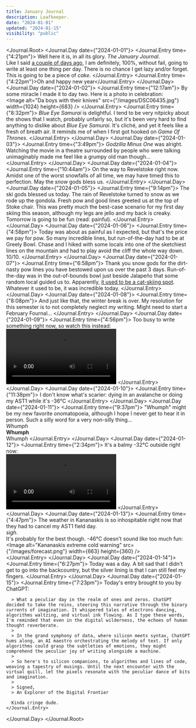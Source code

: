 ```yaml
---
title: January Journal
description: Loafkeeper.
date: "2024-01-01"
updated: "2024-01-15"
visibility: "public"
---
```


<Journal.Root>
  <Journal.Day date={"2024-01-01"}>
    <Journal.Entry time={"4:21pm"}>
      Well here it is, in all its glory. *The January Journal*.  
      Like I said [a couple of days ago](/writing/procrastination), I am definitely, 100%, without fail, going to write at least one thing per day. There is no chance I get lazy and/or forget. This is going to be a piece of <Nook popup="🍰">*cake*</Nook>.
    </Journal.Entry>
    <Journal.Entry time={"4:22pm"}>Oh and happy new year</Journal.Entry>
  </Journal.Day>
  <Journal.Day date={"2024-01-02"}>
    <Journal.Entry time={"12:17am"}>
      By some miracle I made it to day two. Here is a photo in celebration:  
      <Image
        alt="Da boys with their knives"
        src={"/images/DSC06435.jpg"}
        width={1024}
        height={683}
      />
    </Journal.Entry>
    <Journal.Entry time={"8:32pm"}>
      *Blue Eye Samurai* is delightful. I tend to be very nitpicky about the shows that I watch, probably unfairly so, but it's been very hard to find anything to dislike about *Blue Eye Samurai*. It's cliché, and yet it feels like a fresh of breath air. It reminds me of when I first got hooked on *Game Of Thrones*.
    </Journal.Entry>
  </Journal.Day>
  <Journal.Day date={"2024-01-03"}>
    <Journal.Entry time={"3:49pm"}>
      *Godzilla Minus One* was alright. Watching the movie in a theatre surrounded by people who were talking unimaginably made me feel like a grumpy old man though...
    </Journal.Entry>
  </Journal.Day>
  <Journal.Day date={"2024-01-04"}>
    <Journal.Entry time={"10:44am"}>
      On the way to Revelstoke right now. Amidst one of the worst snowfalls of all time, we may have timed this to perfection. May the <Nook popup="☃️">*snow*</Nook> gods bless us.
    </Journal.Entry>
  </Journal.Day>
  <Journal.Day date={"2024-01-05"}>
    <Journal.Entry time={"9:14pm"}>
      The ski gods blessed us today. The rain of Revelstoke turned to snow as we rode up the gondola. Fresh pow and good lines greeted us at the top of Stoke chair. This was pretty much the best-case scenario for my first day skiing this season, although my legs are jello and my back is creaky. Tomorrow is going to be fun (read: painful).
    </Journal.Entry>
  </Journal.Day>
  <Journal.Day date={"2024-01-06"}>
    <Journal.Entry time={"4:58pm"}>
      Today was about as painful as I expected, but that's the price we pay for pow. So many incredible lines, but run-of-the-day had to be at Greely Bowl. Chase and I hiked with some locals into one of the sketchiest lines on the mountain and had to play avoid the cliff the whole way down. 10/10.
    </Journal.Entry>
  </Journal.Day>
  <Journal.Day date={"2024-01-07"}>
    <Journal.Entry time={"6:58pm"}>
      Thank you snow gods for the dirt-nasty pow lines you have bestowed upon us over the past 3 days. Run-of-the-day was in the out-of-bounds bowl just beside Jalapeño that some random local guided us to. Apparently, [it used to be a cat-skiing spot](https://www.elevationoutdoors.com/snowsports/weekend-trip-sweet-sidecountry-revelstoke-kicking-horse/#:~:text=opening%20up%20extra%20hike%2Dto%20terrain%20to%20the%20skier%E2%80%99s%20left%20of%20the%20Jalapeno%20run%2C%20served%20by%20cat%2Dtracks%20that%20bring%20you%20back%20in%2Dbounds%20at%20the%20bottom%20of%20the%20bowl.%20Formerly%20used%20as%20a%20cat%2Dskiing%20area%2C%20the%20sidecountry%20terrain%20features%20a%20gently%2Dsloped%2C%20wide%2Dopen%20bowl%20at%20the%20top%20that%20leads%20into%20a%20tall%20pine%20forest.).  
      Whatever it used to be, it was incredible today.
    </Journal.Entry>
  </Journal.Day>
  <Journal.Day date={"2024-01-08"}>
    <Journal.Entry time={"8:08pm"}>
      And just like that, the winter break is over. My resolution for this semester is to not completely neglect my writing. Might need to start a February Fournal...
    </Journal.Entry>
  </Journal.Day>
  <Journal.Day date={"2024-01-09"}>
    <Journal.Entry time={"4:56pm"}>
      Too busy to write something right now, so watch this instead:  
      <Video height={1920} width={1080}>
        <source src="/videos/revelstoke.mp4" type="video/mp4" />
      </Video>
    </Journal.Entry>
  </Journal.Day>
  <Journal.Day date={"2024-01-10"}>
    <Journal.Entry time={"11:38pm"}>
      I don't know what's scarier: dying in an avalanche or doing my AST1 while it's -36°C
    </Journal.Entry>
  </Journal.Day>
  <Journal.Day date={"2024-01-11"}>
    <Journal.Entry time={"9:37pm"}>
      "Whumph" might be my new favorite onomatopoeia, although I hope I never get to hear it in person. Such a silly word for a very non-silly thing...  
      *Whumph*  
      **Whumph**  
      <span className="block -scale-y-100 mt-1">Whumph</span>
    </Journal.Entry>
  </Journal.Day>
  <Journal.Day date={"2024-01-12"}>
    <Journal.Entry time={"2:34pm"}>
      It's a balmy -32°C outside right now:  
      <Video height={1920} width={1080}>
        <source src="/videos/snow-report.mp4" type="video/mp4" />
      </Video>
    </Journal.Entry>
  </Journal.Day>
  <Journal.Day date={"2024-01-13"}>
    <Journal.Entry time={"4:47pm"}>
      The weather in Kananaskis is so inhospitable right now that they had to cancel my AST1 field day.  
      *sigh*.  
      It's probably for the best though. -46°C doesn't sound like too much fun:
      <Image
        alt="Kananaskis extreme cold warning"
        src={"/images/forecast.png"}
        width={663}
        height={360}
      />  
    </Journal.Entry>
  </Journal.Day>
  <Journal.Day date={"2024-01-14"}>
    <Journal.Entry time={"6:27pm"}>
      Today was a day. A bit sad that I didn't get to go into the backcountry, but the silver lining is that I can still feel my fingers.
    </Journal.Entry>
  </Journal.Day>
  <Journal.Day date={"2024-01-15"}>
    <Journal.Entry time={"7:23pm"}>
      Today's entry brought to you by ChatGPT:  
      
      > What a peculiar day in the realm of ones and zeros. ChatGPT decided to take the reins, steering this narrative through the binary currents of imagination. It whispered tales of electrons dancing, algorithms waltzing, and virtual ink flowing. As I type these words, I'm reminded that even in the digital wilderness, the echoes of human thought reverberate.  
      > 
      > In the grand symphony of data, where silicon meets syntax, ChatGPT hums along, an AI maestro orchestrating the melody of text. If only algorithms could grasp the subtleties of emotions, they might comprehend the peculiar joy of writing alongside a machine.  
      > 
      > So here's to silicon companions, to algorithms and lines of code, weaving a tapestry of musings. Until the next encounter with the virtual quill, let the pixels resonate with the peculiar dance of bits and imagination.  
      >  
      > Signed,  
      > An Explorer of the Digital Frontier  

      Kinda cringe dude.
    </Journal.Entry>
  </Journal.Day>
</Journal.Root>
